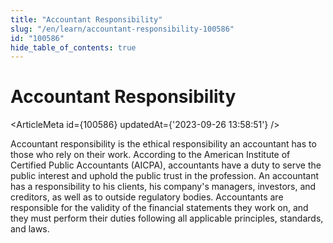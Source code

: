 ```yaml
---
title: "Accountant Responsibility"
slug: "/en/learn/accountant-responsibility-100586"
id: "100586"
hide_table_of_contents: true
---
```



# Accountant Responsibility

<ArticleMeta id={100586} updatedAt={'2023-09-26 13:58:51'} />
<div className='border-solid border-b border-t-0 my-4 border-[var(--ifm-color-gray-300)]' />

Accountant responsibility is the ethical responsibility an accountant has to those who rely on their work. According to the American Institute of Certified Public Accountants (AICPA), accountants have a duty to serve the public interest and uphold the public trust in the profession. An accountant has a responsibility to his clients, his company's managers, investors, and creditors, as well as to outside regulatory bodies. Accountants are responsible for the validity of the financial statements they work on, and they must perform their duties following all applicable principles, standards, and laws.
